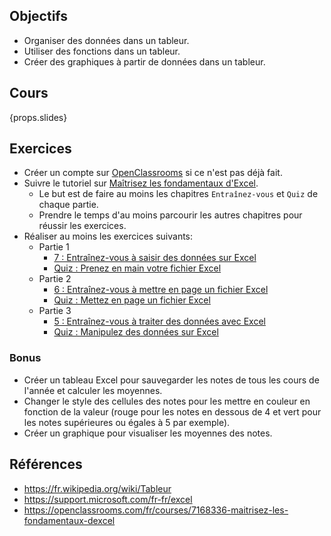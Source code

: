 ## Objectifs

- Organiser des données dans un tableur.
- Utiliser des fonctions dans un tableur.
- Créer des graphiques à partir de données dans un tableur.

## Cours

{props.slides}

## Exercices

- Créer un compte sur [OpenClassrooms](https://openclassrooms.com/fr/) si ce n'est pas déjà fait.
- Suivre le tutoriel sur [Maîtrisez les fondamentaux d'Excel](https://openclassrooms.com/fr/courses/7168336-maitrisez-les-fondamentaux-dexcel).
  - Le but est de faire au moins les chapitres `Entraînez-vous` et `Quiz` de chaque partie.
  - Prendre le temps d'au moins parcourir les autres chapitres pour réussir les exercices.
- Réaliser au moins les exercices suivants:
  - Partie 1
    - [7 : Entraînez-vous à saisir des données sur Excel](https://openclassrooms.com/fr/courses/7168336-maitrisez-les-fondamentaux-dexcel/7215937-entrainez-vous-a-saisir-des-donnees-sur-excel)
    - [Quiz : Prenez en main votre fichier Excel](https://openclassrooms.com/fr/courses/7168336-maitrisez-les-fondamentaux-d'excel/exercises/4119)
  - Partie 2
    - [6 : Entraînez-vous à mettre en page un fichier Excel](https://openclassrooms.com/fr/courses/7168336-maitrisez-les-fondamentaux-dexcel/7215997-entrainez-vous-a-mettre-en-page-un-fichier-excel)
    - [Quiz : Mettez en page un fichier Excel](https://openclassrooms.com/fr/courses/7168336-maitrisez-les-fondamentaux-d'excel/exercises/4120)
  - Partie 3
    - [5 : Entraînez-vous à traiter des données avec Excel](https://openclassrooms.com/fr/courses/7168336-maitrisez-les-fondamentaux-dexcel/7216030-entrainez-vous-a-traiter-des-donnees-avec-excel)
    - [Quiz : Manipulez des données sur Excel](https://openclassrooms.com/fr/courses/7168336-maitrisez-les-fondamentaux-d'excel/exercises/4121)

### Bonus

- Créer un tableau Excel pour sauvegarder les notes de tous les cours de l'année et calculer les moyennes.
- Changer le style des cellules des notes pour les mettre en couleur en fonction de la valeur (rouge pour les notes en dessous de 4 et vert pour les notes supérieures ou égales à 5 par exemple).
- Créer un graphique pour visualiser les moyennes des notes.

## Références

- https://fr.wikipedia.org/wiki/Tableur
- https://support.microsoft.com/fr-fr/excel
- https://openclassrooms.com/fr/courses/7168336-maitrisez-les-fondamentaux-dexcel
